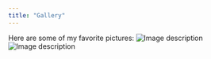 ```yaml
---
title: "Gallery"
---
```

Here are some of my favorite pictures:
![Image description](one.jpeg)
![Image description](two.jpeg)